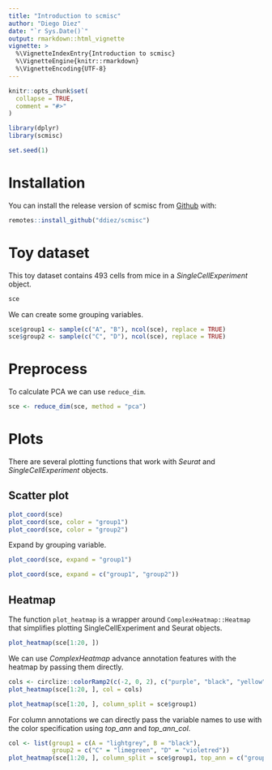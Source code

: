 ```yaml
---
title: "Introduction to scmisc"
author: "Diego Diez"
date: "`r Sys.Date()`"
output: rmarkdown::html_vignette
vignette: >
  %\VignetteIndexEntry{Introduction to scmisc}
  %\VignetteEngine{knitr::rmarkdown}
  %\VignetteEncoding{UTF-8}
---
```


```r
knitr::opts_chunk$set(
  collapse = TRUE,
  comment = "#>"
)

library(dplyr)
library(scmisc)

set.seed(1)
```


# Installation

You can install the release version of scmisc from [Github](https://github.com/ddiez/scmisc) with:

``` r
remotes::install_github("ddiez/scmisc")
```

# Toy dataset

This toy dataset contains 493 cells from mice in a _SingleCellExperiment_ object.

```r
sce
```


We can create some grouping variables.

```r
sce$group1 <- sample(c("A", "B"), ncol(sce), replace = TRUE)
sce$group2 <- sample(c("C", "D"), ncol(sce), replace = TRUE)
```


# Preprocess

To calculate PCA we can use `reduce_dim`.

```r
sce <- reduce_dim(sce, method = "pca")
```

# Plots

There are several plotting functions that work with _Seurat_ and _SingleCellExperiment_ objects.

## Scatter plot

```r
plot_coord(sce)
plot_coord(sce, color = "group1")
plot_coord(sce, color = "group2")
```

Expand by grouping variable.

```r
plot_coord(sce, expand = "group1")

plot_coord(sce, expand = c("group1", "group2"))
```


## Heatmap

The function `plot_heatmap` is a wrapper around `ComplexHeatmap::Heatmap` that simplifies plotting SingleCellExperiment and Seurat objects.

```r
plot_heatmap(sce[1:20, ])
```

We can use _ComplexHeatmap_ advance annotation features with the heatmap by passing them directly.

```r
cols <- circlize::colorRamp2(c(-2, 0, 2), c("purple", "black", "yellow"))
plot_heatmap(sce[1:20, ], col = cols)
```


```r
plot_heatmap(sce[1:20, ], column_split = sce$group1)
```

For column annotations we can directly pass the variable names to use with the color specification using _top_ann_ and _top_ann_col_.

```r
col <- list(group1 = c(A = "lightgrey", B = "black"),
            group2 = c("C" = "limegreen", "D" = "violetred"))
plot_heatmap(sce[1:20, ], column_split = sce$group1, top_ann = c("group1", "group2"), top_ann_col = col)
```

